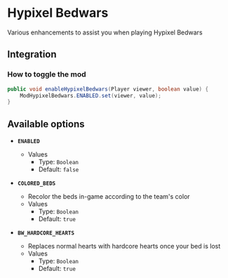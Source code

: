 # Hypixel Bedwars

Various enhancements to assist you when playing Hypixel Bedwars

## Integration

### How to toggle the mod

```java
public void enableHypixelBedwars(Player viewer, boolean value) {
    ModHypixelBedwars.ENABLED.set(viewer, value);
}
```

## Available options

- __`ENABLED`__
    - Values
        - Type: `Boolean`
        - Default: `false`

- __`COLORED_BEDS`__
    - Recolor the beds in-game according to the team's color
    - Values
        - Type: `Boolean`
        - Default: `true`

- __`BW_HARDCORE_HEARTS`__
    - Replaces normal hearts with hardcore hearts once your bed is lost
    - Values
        - Type: `Boolean`
        - Default: `true`

